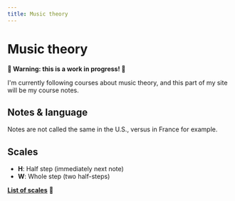 ```yaml
---
title: Music theory
---
```

<Back name="Experiments" link="../../" />

# Music theory

**🚧 Warning: this is a work in progress! 🚧**

I'm currently following courses about music theory, and this part of my site will be my course notes.

## Notes & language

Notes are not called the same in the U.S., versus in France for example.

<PianoKeys
    caption="US keys notation"
    />
<PianoKeys
    solfegeNotation="true"
    caption="FR keys notation"
    />

## Scales

- **H**: Half step (immediately next note)
- **W**: Whole step (two half-steps)

**[List of scales](./scales)** 🚧

